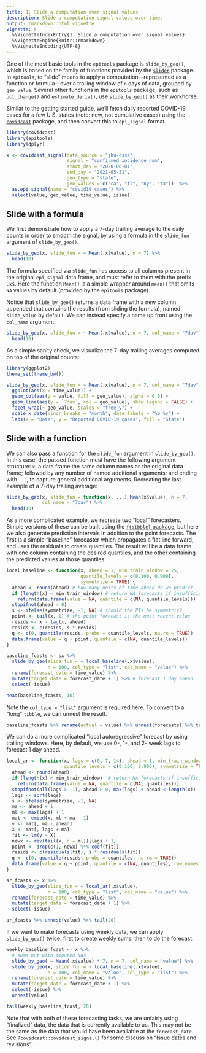 ```yaml
---
title: 1. Slide a computation over signal values
description: Slide a computation signal values over time.
output: rmarkdown::html_vignette
vignette: >
  %\VignetteIndexEntry{1. Slide a computation over signal values}
  %\VignetteEngine{knitr::rmarkdown}
  %\VignetteEncoding{UTF-8}
---
```


One of the most basic tools in the `epitools` package is `slide_by_geo()`,
which is based on the family of functions provided by the 
[`slider`](https://cran.r-project.org/web/packages/slider/) package. In
`epitools`, to "slide" means to apply a computation---represented as a function 
or formula---over a trailing window of `n` days of data, grouped by `geo_value`. 
Several other functions in the `epitools` package, such as `pct_change()` and 
`estimate_deriv()`, use `slide_by_geo()` as their workhorse. 

Similar to the getting started guide, we'll fetch daily reported COVID-19 cases 
for a few U.S. states (note: new, not cumulative cases) using the
[`covidcast`](https://cmu-delphi.github.io/covidcast/covidcastR/) package, and 
then convert this to `epi_signal` format.

```r
library(covidcast)
library(epitools)
library(dplyr)

x <- covidcast_signal(data_source = "jhu-csse", 
                      signal = "confirmed_incidence_num",
                      start_day = "2020-06-01", 
                      end_day = "2021-05-31",
                      geo_type = "state", 
                      geo_values = c("ca", "fl", "ny", "tx"))  %>%
  as.epi_signal(name = "covid19_cases") %>%
  select(value, geo_value, time_value, issue)
```

## Slide with a formula

We first demonstrate how to apply a 7-day trailing average to the daily counts
in order to smooth the signal, by using a formula in the `slide_fun` argument of
`slide_by_geo()`.

```r
slide_by_geo(x, slide_fun = ~ Mean(.x$value), n = 7) %>%
  head(10)
```

The formula specified via `slide_fun` has access to all columns present in the
original `epi_signal` data frame, and must refer to them with the prefix `.x$`. 
Here the function `Mean()` is a simple wrapper around `mean()` that omits `NA` 
values by default (provided by the `epitools` package). 

Notice that `slide_by_geo()` returns a data frame with a new column appended 
that contains the results (from sliding the formula), named `slide_value` by 
default. We can instead specify a name up front using the `col_name` argument: 

```r
slide_by_geo(x, slide_fun = ~ Mean(.x$value), n = 7, col_name = "7dav") %>%
  head(10)
```

As a simple sanity check, we visualize the 7-day trailing averages computed on
top of the original counts:

```r
library(ggplot2)
theme_set(theme_bw())

slide_by_geo(x, slide_fun = ~ Mean(.x$value), n = 7, col_name = "7dav") %>%
  ggplot(aes(x = time_value)) +
  geom_col(aes(y = value, fill = geo_value), alpha = 0.5) +
  geom_line(aes(y = `7dav`, col = geo_value), show.legend = FALSE) +
  facet_wrap(~ geo_value, scales = "free_y") +
  scale_x_date(minor_breaks = "month", date_labels = "%b %y") +
  labs(x = "Date", y = "Reported COVID-19 cases", fill = "State")
```

## Slide with a function 

We can also pass a function for the `slide_fun` argument in `slide_by_geo()`. In 
this case, the passed function must have the following argument structure: `x`, 
a data frame the same column names as the original data frame; followed by any
number of named additional arguments; and ending with `...`, to capture general 
additional arguments. Recreating the last example of a 7-day trailing average: 

```r
slide_by_geo(x, slide_fun = function(x, ...) Mean(x$value), n = 7,
             col_name = "7dav") %>%
  head(10)
```

As a more complicated example, we recreate two "local" forecasters. Simple 
versions of these can be built using the [`{tsibble}` package](https://tsibble.tidyverts.org), but here we also generate prediction 
intervals in addition to the point forecasts. The first is a simple "baseline"
forecaster which propagates a flat line forward, and uses the residuals to
create quantiles. The result will be a data frame with one column containing
the desired quantiles, and the other containing the predicted values at those
quantiles.

```r
local_baseline <- function(x, ahead = 1, min_train_window = 25,
                           quantile_levels = c(0.100, 0.900), 
                           symmetrize = TRUE) {
  ahead <- round(ahead) # how many units of time ahead do we predict
  if (length(x) < min_train_window) # return NA forecasts if insufficient data
    return(data.frame(value = NA, quantile = c(NA, quantile_levels)))
  stopifnot(ahead > 0)
  s <- ifelse(symmetrize, -1, NA) # should the PIs be symmetric?
  point <- tail(x, 1) # the point forecast is the most recent value
  resids <- x - lag(x, ahead)
  resids <- c(resids, s * resids)
  q <- c(0, quantile(resids, probs = quantile_levels, na.rm = TRUE))
  data.frame(value = q + point, quantile = c(NA, quantile_levels))
}

baseline_fcasts <- sx %>% 
  slide_by_geo(slide_fun = ~ local_baseline(.x$value), 
               n = 100, col_type = "list", col_name = "value") %>%
  rename(forecast_date = time_value) %>%
  mutate(target_date = forecast_date + 1) %>% # forecast 1 day ahead
  select(-issue)

head(baseline_fcasts, 10)
```

Note the `col_type = "list"` argument is required here. To convert to a "long"
`tibble`, we can unnest the result.

```r
baseline_fcasts %>% rename(actual = value) %>% unnest(forecasts) %>% tail(20)
```

We can do a more complicated "local autoregressive" forecast by using trailing 
windows. Here, by default, we use 0-, 1-, and 2- week lags to forecast 1 day
ahead.

```r
local_ar <- function(x, lags = c(0, 7, 14), ahead = 1, min_train_window = 100, 
                     quantile_levels = c(0.100, 0.900), symmetrize = TRUE) {
  ahead <- round(ahead)
  if (length(x) < min_train_window)  # return NA forecasts if insufficient data
    return(data.frame(value = NA, quantile = c(NA, quantiles)))
  stopifnot(all(lags > -1), ahead > 0, max(lags) + ahead < length(x))
  lags <- sort(lags)
  s <- ifelse(symmetrize, -1, NA)
  ma <- ahead + 1
  ml <- max(lags) + 1
  mat <- embed(x, ml + ma - 1)
  y <- mat[, ma - ahead]
  X <- mat[, lags + ma]
  fit <- lm(y ~ X)
  newx <- rev(tail(x, n = ml))[lags + 1]
  point <- drop(c(1, newx) %*% coef(fit))
  resids <- c(residuals(fit), s * residuals(fit))
  q <- c(0, quantile(resids, probs = quantiles, na.rm = TRUE))
  data.frame(value = q + point, quantile = c(NA, quantiles), row.names = NULL)
}

ar_fcasts <- x %>% 
  slide_by_geo(slide_fun = ~ local_ar(.x$value), 
               n = 100, col_type = "list", col_name = "value") %>%
  rename(forecast_date = time_value) %>%
  mutate(target_date = forecast_date + 1) %>%
  select(-issue)

ar_fcasts %>% unnest(value) %>% tail(20)
```

If we want to make forecasts using weekly data, we can apply `slide_by_geo()`
twice: first to create weekly sums, then to do the forecast.

```r
weekly_baseline_fcast <- x %>% 
  # sums but with imputed NAs
  slide_by_geo( ~ Mean(.x$value) * 7, n = 7, col_name = "value") %>% 
  slide_by_geo(x, slide_fun = ~ local_baseline(.x$value), 
               n = 100, col_name = "value", col_type = "list") %>%
  rename(forecast_date = time_value) %>%
  mutate(target_date = forecast_date + 1) %>%
  select(-issue) %>%
  unnest(value)

tail(weekly_baseline_fcast, 20)
```

Note that with both of these forecasting tasks, we are unfairly using "finalized"
data, the data that is currently available to us. This may not be the same as 
the data that would have been available at the `forecast_date`. See 
`?covidcast::covidcast_signal()` for some discuss on "Issue dates and revisions".
